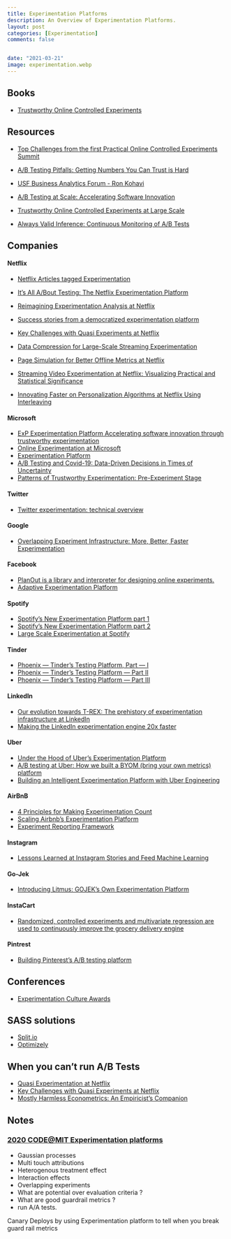 ```yaml
---
title: Experimentation Platforms
description: An Overview of Experimentation Platforms.
layout: post
categories: [Experimentation]
comments: false


date: "2021-03-21"
image: experimentation.webp
---
```



## Books

- [Trustworthy Online Controlled Experiments](https://www.arjunsriva.com/library/book_1/book_1183.html)

## Resources

- [Top Challenges from the first Practical Online Controlled Experiments Summit](https://research.fb.com/wp-content/uploads/2019/06/Top-Challenges-from-the-first-Practical-Online-Controlled-Experiments-Summit.pdf)

- [A/B Testing Pitfalls: Getting Numbers You Can Trust is Hard](https://www.youtube.com/watch?v=HEGI5QN3fXE)

- [USF Business Analytics Forum - Ron Kohavi](https://www.youtube.com/watch?v=wT3dBSVGgjA)

- [A/B Testing at Scale: Accelerating Software Innovation ](http://videolectures.net/kdd2017_tutorial15_software_innovation/)

- [Trustworthy Online Controlled Experiments at Large Scale ](https://www.youtube.com/watch?v=kTAFOCynWIg)

- [Always Valid Inference: Continuous Monitoring of A/B Tests](https://www.youtube.com/watch?v=BanBrr3Hzm8)

## Companies

#### Netflix

- [Netflix Articles tagged Experimentation](https://netflixtechblog.com/tagged/experimentation)
- [It’s All A/Bout Testing: The Netflix Experimentation Platform](https://netflixtechblog.com/its-all-a-bout-testing-the-netflix-experimentation-platform-4e1ca458c15)
- [Reimagining Experimentation Analysis at Netflix](https://netflixtechblog.com/reimagining-experimentation-analysis-at-netflix-71356393af21)
- [Success stories from a democratized experimentation platform](https://drive.google.com/file/d/1TjTkgSzGQXtFxro5vdInUUIpsmJPdCiO/view)
- [Key Challenges with Quasi Experiments at Netflix](https://netflixtechblog.com/key-challenges-with-quasi-experiments-at-netflix-89b4f234b852)
- [Data Compression for Large-Scale Streaming Experimentation](https://netflixtechblog.com/data-compression-for-large-scale-streaming-experimentation-c20bfab8b9ce)
- [Page Simulation for Better Offline Metrics at Netflix](https://netflixtechblog.com/page-simulator-fa02069fb269)

- [Streaming Video Experimentation at Netflix: Visualizing Practical and Statistical Significance](https://netflixtechblog.com/streaming-video-experimentation-at-netflix-visualizing-practical-and-statistical-significance-7117420f4e9a)
- [Innovating Faster on Personalization Algorithms at Netflix Using Interleaving](https://netflixtechblog.com/interleaving-in-online-experiments-at-netflix-a04ee392ec55)

#### Microsoft

- [ExP Experimentation Platform Accelerating software innovation through trustworthy experimentation](https://exp-platform.com/)
- [Online Experimentation at Microsoft](https://ai.stanford.edu/~ronnyk/ExPThinkWeek2009Public.pdf)
- [Experimentation Platform](https://www.microsoft.com/en-us/research/group/experimentation-platform-exp/)
- [A/B Testing and Covid-19: Data-Driven Decisions in Times of Uncertainty](https://www.microsoft.com/en-us/research/group/experimentation-platform-exp/articles/a-b-testing-and-covid-19-data-driven-decisions-in-times-of-uncertainty/)
- [Patterns of Trustworthy Experimentation: Pre-Experiment Stage](https://www.microsoft.com/en-us/research/group/experimentation-platform-exp/articles/patterns-of-trustworthy-experimentation-pre-experiment-stage/)

#### Twitter

- [Twitter experimentation: technical overview](https://blog.twitter.com/engineering/en_us/a/2015/twitter-experimentation-technical-overview.html)

#### Google

- [Overlapping Experiment Infrastructure: More, Better, Faster Experimentation](https://static.googleusercontent.com/media/research.google.com/en//pubs/archive/36500.pdf)

#### Facebook

- [PlanOut is a library and interpreter for designing online experiments.](http://facebook.github.io/planout/)
- [Adaptive Experimentation Platform](https://github.com/facebook/Ax)

#### Spotify

- [Spotify’s New Experimentation Platform part 1](https://engineering.atspotify.com/2020/10/29/spotifys-new-experimentation-platform-part-1/)
- [Spotify’s New Experimentation Platform part 2](https://engineering.atspotify.com/2020/11/02/spotifys-new-experimentation-platform-part-2/)
- [Large Scale Experimentation at Spotify](https://www.infoq.com/news/2016/12/large-experimentation-spotify/)

#### Tinder

- [Phoenix — Tinder’s Testing Platform, Part — I](https://medium.com/tinder-engineering/phoenix-tinders-testing-platform-part-i-8e51c19ca977)
- [Phoenix — Tinder’s Testing Platform — Part II](https://medium.com/tinder-engineering/phoenix-tinders-testing-platform-part-ii-e99fbc72af55)
- [Phoenix — Tinder’s Testing Platform — Part III](https://medium.com/tinder-engineering/phoenix-tinders-testing-platform-part-iii-520728b9537)

#### LinkedIn

- [Our evolution towards T-REX: The prehistory of experimentation infrastructure at LinkedIn](https://engineering.linkedin.com/blog/2020/our-evolution-towards-t-rex--the-prehistory-of-experimentation-i)
- [Making the LinkedIn experimentation engine 20x faster](https://engineering.linkedin.com/blog/2020/making-the-linkedin-experimentation-engine-20x-faster)

#### Uber

- [Under the Hood of Uber's Experimentation Platform](https://eng.uber.com/xp/)
- [A/B testing at Uber: How we built a BYOM (bring your own metrics) platform](https://conferences.oreilly.com/strata/strata-ny-2018/public/schedule/detail/69126.html)
- [Building an Intelligent Experimentation Platform with Uber Engineering](https://eng.uber.com/experimentation-platform/)

#### AirBnB

- [4 Principles for Making Experimentation Count](https://medium.com/airbnb-engineering/4-principles-for-making-experimentation-count-7a5f1a5268a)
- [Scaling Airbnb’s Experimentation Platform](https://medium.com/airbnb-engineering/https-medium-com-jonathan-parks-scaling-erf-23fd17c91166)
- [Experiment Reporting Framework](https://medium.com/airbnb-engineering/experiment-reporting-framework-4e3fcd29e6c0#.cbl72jip2)

#### Instagram

- [Lessons Learned at Instagram Stories and Feed Machine Learning](https://instagram-engineering.com/lessons-learned-at-instagram-stories-and-feed-machine-learning-54f3aaa09e56)

#### Go-Jek

- [Introducing Litmus: GOJEK's Own Experimentation Platform](https://blog.gojekengineering.com/introducing-litmus-gojeks-own-experimentation-platform-3803467b6a53)

#### InstaCart

- [Randomized, controlled experiments and multivariate regression are used to continuously improve the grocery delivery engine ](https://tech.instacart.com/it-all-depends-4bb7b22e854b)

#### Pintrest

- [Building Pinterest’s A/B testing platform](https://medium.com/pinterest-engineering/building-pinterests-a-b-testing-platform-ab4934ace9f4)

## Conferences

- [Experimentation Culture Awards](https://experimentationcultureawards.com/#register)

## SASS solutions

- [Split.io](https://www.split.io/)
- [Optimizely](https://www.optimizely.com/)

## When you can't run A/B Tests

- [Quasi Experimentation at Netflix](https://netflixtechblog.com/quasi-experimentation-at-netflix-566b57d2e362)
- [Key Challenges with Quasi Experiments at Netflix](https://netflixtechblog.com/key-challenges-with-quasi-experiments-at-netflix-89b4f234b852)
- [Mostly Harmless Econometrics: An Empiricist's Companion](https://www.arjunsriva.com/library/book_1/book_1176.html)

## Notes

### [2020 CODE@MIT Experimentation platforms](https://youtu.be/8yLC5oBP9fI)

- Gaussian processes
- Multi touch attributions
- Heterogenous treatment effect
- Interaction effects
- Overlapping experiments
- What are potential over evaluation criteria ?
- What are good guardrail metrics ?
- run A/A tests.

Canary Deploys by using Experimentation platform to tell when you break guard rail metrics
